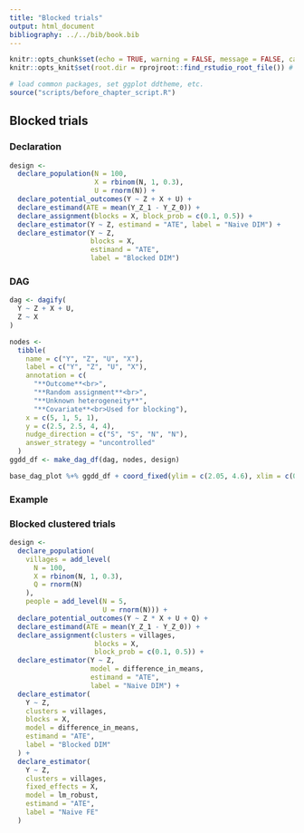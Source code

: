 ```yaml
---
title: "Blocked trials"
output: html_document
bibliography: ../../bib/book.bib 
---
```


<!-- note do_bookdown is set in index.rmd, so we know if you're running just this .Rmd or compiling the book-->
```r
knitr::opts_chunk$set(echo = TRUE, warning = FALSE, message = FALSE, cache = FALSE)
knitr::opts_knit$set(root.dir = rprojroot::find_rstudio_root_file()) # files are all relative to RStudio project home
```

```r
# load common packages, set ggplot ddtheme, etc.
source("scripts/before_chapter_script.R")
```

<!-- start post here, do not edit above -->

## Blocked trials

### Declaration

```r
design <-
  declare_population(N = 100,
                     X = rbinom(N, 1, 0.3),
                     U = rnorm(N)) +
  declare_potential_outcomes(Y ~ Z + X + U) +
  declare_estimand(ATE = mean(Y_Z_1 - Y_Z_0)) +
  declare_assignment(blocks = X, block_prob = c(0.1, 0.5)) +
  declare_estimator(Y ~ Z, estimand = "ATE", label = "Naive DIM") +
  declare_estimator(Y ~ Z,
                    blocks = X,
                    estimand = "ATE",
                    label = "Blocked DIM")
```

### DAG

```r
dag <- dagify(
  Y ~ Z + X + U,
  Z ~ X
)

nodes <-
  tibble(
    name = c("Y", "Z", "U", "X"),
    label = c("Y", "Z", "U", "X"),
    annotation = c(
      "**Outcome**<br>",
      "**Random assignment**<br>",
      "**Unknown heterogeneity**",
      "**Covariate**<br>Used for blocking"),
    x = c(5, 1, 5, 1),
    y = c(2.5, 2.5, 4, 4), 
    nudge_direction = c("S", "S", "N", "N"),
    answer_strategy = "uncontrolled"
  )
ggdd_df <- make_dag_df(dag, nodes, design)

base_dag_plot %+% ggdd_df + coord_fixed(ylim = c(2.05, 4.6), xlim = c(0.5 - epsilon, 5.25 + epsilon))
```


### Example


### Blocked clustered trials

```r
design <-
  declare_population(
    villages = add_level(
      N = 100,
      X = rbinom(N, 1, 0.3),
      Q = rnorm(N)
    ),
    people = add_level(N = 5,
                       U = rnorm(N))) +
  declare_potential_outcomes(Y ~ Z * X + U + Q) +
  declare_estimand(ATE = mean(Y_Z_1 - Y_Z_0)) +
  declare_assignment(clusters = villages,
                     blocks = X,
                     block_prob = c(0.1, 0.5)) +
  declare_estimator(Y ~ Z,
                    model = difference_in_means,
                    estimand = "ATE",
                    label = "Naive DIM") +
  declare_estimator(
    Y ~ Z,
    clusters = villages,
    blocks = X,
    model = difference_in_means,
    estimand = "ATE",
    label = "Blocked DIM"
  ) +
  declare_estimator(
    Y ~ Z,
    clusters = villages,
    fixed_effects = X,
    model = lm_robust,
    estimand = "ATE",
    label = "Naive FE"
  )
```


